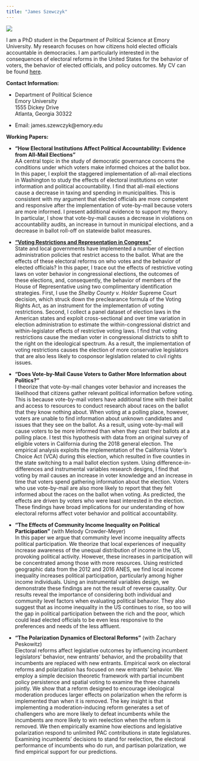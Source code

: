 ```yaml
---
title: "James Szewczyk"
---
```

![](prof photo.jpg)

I am a PhD student in the Department of Political Science at Emory University. My research focuses on how citizens hold elected officials accountable in democracies. I am particularly interested in the consequences of electoral reforms in the United States for the behavior of voters, the behavior of elected officials, and policy outcomes. My CV can be found [here](http://jamesszewczyk.github.io/personal_site/CV.pdf).

**Contact Information:**

* Department of Political Science     
Emory University                
1555 Dickey Drive   
Atlanta, Georgia 30322  


* Email: james.szewczyk@emory.edu

**Working Papers:** 

*   **"How Electoral Institutions Affect Political Accountability: Evidence from All-Mail Elections"**  
AA central topic in the study of democratic governance concerns the conditions under which voters make informed choices at the ballot box. In this paper, I exploit the staggered implementation of all-mail elections in Washington to study the effects of electoral institutions on voter information and political accountability. I find that all-mail elections cause a decrease in taxing and spending in municipalities. This is consistent with my argument that elected officials are more competent and responsive after the implementation of vote-by-mail because voters are more informed. I present additional evidence to support my theory. In particular, I show that vote-by-mail causes a decrease in violations on accountability audits, an increase in turnout in municipal elections, and a decrease in ballot roll-off on statewide ballot measures. 

*   [**"Voting Restrictions and Representation in Congress"**](http://jamesszewczyk.github.io/personal_site/voting_restrictions_representation.pdf)    
State and local governments have implemented a number of election administration policies that restrict access to the ballot. What are the effects of these electoral reforms on who votes and the behavior of elected officials? In this paper, I trace out the effects of restrictive voting laws on voter behavior in congressional elections, the outcomes of these elections, and, consequently, the behavior of members of the House of Representative using two complimentary identification strategies. First, I use the *Shelby County v. Holder* Supreme Court decision, which struck down the preclearance formula of the Voting Rights Act, as an instrument for the implementation of voting restrictions. Second, I collect a panel dataset of election laws in the American states and exploit cross-sectional and over time variation in election administration to estimate the within-congressional district and within-legislator effects of restrictive voting laws. I find that voting restrictions cause the median voter in congressional districts to shift to the right on the ideological spectrum. As a result, the implementation of voting restrictions causes the election of more conservative legislators that are also less likely to cosponsor legislation related to civil rights issues. 

*   **"Does Vote-by-Mail Cause Voters to Gather More Information about Politics?"**     
I theorize that vote-by-mail changes voter behavior and increases the likelihood that citizens gather relevant political information before voting. This is because vote-by-mail voters have additional time with their ballot and access to resources to conduct research about races on the ballot that they know nothing about. When voting at a polling place, however, voters are unable to find information about unknown candidates and issues that they see on the ballot. As a result, using vote-by-mail will cause voters to be more informed than when they cast their ballots at a polling place. I test this hypothesis with data from an original survey of eligible voters in California during the 2018 general election. The empirical analysis exploits the implementation of the California Voter's Choice Act (VCA) during this election, which resulted in five counties in the state switching to a mail ballot election system. Using difference-in-differences and instrumental variables research designs, I find that voting by mail causes an increase in voter knowledge and an increase in time that voters spend gathering information about the election. Voters who use vote-by-mail are also more likely to report that they felt informed about the races on the ballot when voting. As predicted, the effects are driven by voters who were least interested in the election. These findings have broad implications for our understanding of how electoral reforms affect voter behavior and political accountability.

*   **"The Effects of Community Income Inequality on Political Participation"** (with Melody Crowder-Meyer)     
In this paper we argue that community level income inequality affects political participation. We theorize that local experiences of inequality increase awareness of the unequal distribution of income in the US, provoking political activity. However, these increases in participation will be concentrated among those with more resources. Using restricted geographic data from the 2012 and 2016 ANES, we find local income inequality increases political participation, particularly among higher income individuals. Using an instrumental variables design, we demonstrate these findings are not the result of reverse causality. Our results reveal the importance of considering both individual and community level factors when evaluating political behavior. They also suggest that as income inequality in the US continues to rise, so too will the gap in political participation between the rich and the poor, which could lead elected officials to be even less responsive to the preferences and needs of the less affluent. 

*   **"The Polarization Dynamics of Electoral Reforms"** (with Zachary Peskowitz)     
Electoral reforms affect legislative outcomes by influencing incumbent legislators' behavior, new entrants' behavior, and the probability that incumbents are replaced with new entrants. Empirical work on electoral reforms and polarization has focused on new entrants' behavior. We employ a simple decision theoretic framework with partial incumbent policy persistence and spatial voting to examine the three channels jointly. We show that a reform designed to encourage ideological moderation produces larger effects on polarization when the reform is implemented than when it is removed. The key insight is that implementing a moderation-inducing reform generates a set of challengers who are more likely to defeat incumbents while the incumbents are more likely to win reelection when the reform is removed. We then empirically examine how elections and legislative polarization respond to unlimited PAC contributions in state legislatures. Examining incumbents' decisions to stand for reelection, the electoral performance of incumbents who do run, and partisan polarization, we find empirical support for our predictions. 

<!--html_preserve-->

<script>
  (function(i,s,o,g,r,a,m){i['GoogleAnalyticsObject']=r;i[r]=i[r]||function(){
  (i[r].q=i[r].q||[]).push(arguments)},i[r].l=1*new Date();a=s.createElement(o),
  m=s.getElementsByTagName(o)[0];a.async=1;a.src=g;m.parentNode.insertBefore(a,m)
  })(window,document,'script','https://www.google-analytics.com/analytics.js','ga');

  ga('create', 'UA-103004130-1', 'auto');
  ga('send', 'pageview');

</script>

<!--/html_preserve-->

